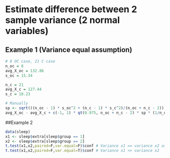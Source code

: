 # Estimate difference between 2 sample variance (2 normal variables)
## Example 1 (Variance equal assumption)
```r
# 8 OC case, 21 C case
n_oc = 8
avg_X_oc = 132.86
s_oc = 15.34

n_c = 21
avg_X_c = 127.44
s_c = 18.23

# Manually
sp <- sqrt(((n_oc - 1) * s_oc^2 + (n_c - 1) * s_c^2)/(n_oc + n_c - 2))
avg_X_oc - avg_X_c + c(-1, 1) * qt(0.975, n_oc + n_c - 2) * sp * (1/n_oc + 1/n_c)^0.5
```

##Example 2
```r
data(sleep)
x1 <- sleep$extra[sleep$group == 1]
x2 <- sleep$extra[sleep$group == 2]
t.test(x1,x2,paired=F,var.equal=F)$conf # Variance x1 == variance x2 assumption
t.test(x1,x2,paired=F,var.equal=T)$conf # Variance x1 <> variance x2
```

